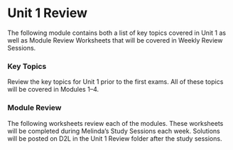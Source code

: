 # Unit 1 Review

The following module contains both a list of key topics covered in Unit 1 as well as Module Review Worksheets that will be covered in Weekly Review Sessions.

### Key Topics

Review the key topics for Unit 1 prior to the first exams.  All of these topics will be covered in Modules 1--4.

### Module Review

\setstretch{1}

The following worksheets review each of the modules.  These worksheets will be completed during Melinda's Study Sessions each week.  Solutions will be posted on D2L in the Unit 1 Review folder after the study sessions.  



\newpage